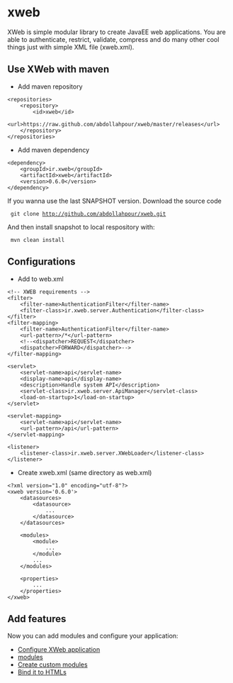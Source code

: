= xweb =

XWeb is simple modular library to create JavaEE web applications. You are able to authenticate, restrict, validate, compress and do many other cool things just with simple XML file (xweb.xml).

== Use XWeb with maven ==
* Add maven repository
<pre>
<repositories>
	<repository>
		<id>xweb</id>
		<url>https://raw.github.com/abdollahpour/xweb/master/releases</url>
	</repository>
</repositories>
</pre>
* Add maven dependency
<pre>
<dependency>
	<groupId>ir.xweb</groupId>
	<artifactId>xweb</artifactId>
	<version>0.6.0</version>
</dependency>
</pre>

If you wanna use the last SNAPSHOT version. Download the source code
  git clone http://github.com/abdollahpour/xweb.git
And then install snapshot to local respository with:
  mvn clean install

== Configurations ==
* Add to web.xml
<pre>
<!-- XWEB requirements -->
<filter>
	<filter-name>AuthenticationFilter</filter-name>
	<filter-class>ir.xweb.server.Authentication</filter-class>
</filter>
<filter-mapping>
	<filter-name>AuthenticationFilter</filter-name>
	<url-pattern>/*</url-pattern>
	<!--<dispatcher>REQUEST</dispatcher>
	<dispatcher>FORWARD</dispatcher>-->
</filter-mapping>

<servlet>
	<servlet-name>api</servlet-name>
	<display-name>api</display-name>
	<description>Handle system API</description>
	<servlet-class>ir.xweb.server.ApiManager</servlet-class>
	<load-on-startup>1</load-on-startup>
</servlet>

<servlet-mapping>
	<servlet-name>api</servlet-name>
	<url-pattern>/api</url-pattern>
</servlet-mapping>

<listener>
	<listener-class>ir.xweb.server.XWebLoader</listener-class>
</listener>
</pre>
* Create xweb.xml (same directory as web.xml)
<pre>
<?xml version="1.0" encoding="utf-8"?>
<xweb version='0.6.0'>
	<datasources>
		<datasource>
			...
		</datasource>
	</datasources>

	<modules>
		<module>
			...
		</module>
		...
	</modules>

	<properties>
		...
	</properties>
</xweb>
</pre>

== Add features ==
Now you can add modules and configure your application:
* [https://github.com/abdollahpour/xweb/wiki/configure Configure XWeb application]
* [https://github.com/abdollahpour/xweb/wiki/Module modules]
* [https://github.com/abdollahpour/xweb/wiki/create_modules Create custom modules]
* [https://github.com/abdollahpour/xweb/wiki/html Bind it to HTMLs]
